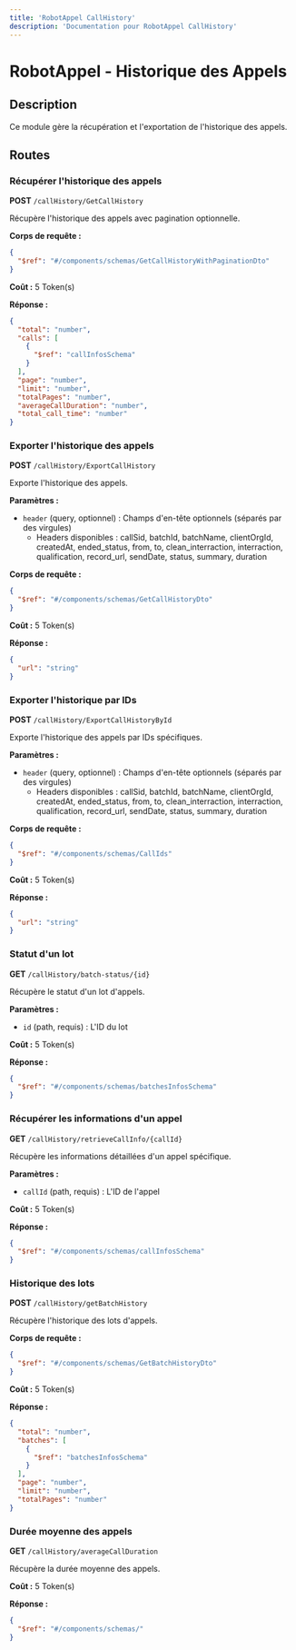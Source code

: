 ```yaml
---
title: 'RobotAppel CallHistory'
description: 'Documentation pour RobotAppel CallHistory'
---
```


# RobotAppel - Historique des Appels

## Description
Ce module gère la récupération et l'exportation de l'historique des appels.

## Routes

### Récupérer l'historique des appels
**POST** `/callHistory/GetCallHistory`

Récupère l'historique des appels avec pagination optionnelle.

**Corps de requête :**
```json
{
  "$ref": "#/components/schemas/GetCallHistoryWithPaginationDto"
}
```

**Coût :** 5 Token(s)

**Réponse :**
```json
{
  "total": "number",
  "calls": [
    {
      "$ref": "callInfosSchema"
    }
  ],
  "page": "number",
  "limit": "number",
  "totalPages": "number",
  "averageCallDuration": "number",
  "total_call_time": "number"
}
```

### Exporter l'historique des appels
**POST** `/callHistory/ExportCallHistory`

Exporte l'historique des appels.

**Paramètres :**
- `header` (query, optionnel) : Champs d'en-tête optionnels (séparés par des virgules)
  - Headers disponibles : callSid, batchId, batchName, clientOrgId, createdAt, ended_status, from, to, clean_interraction, interraction, qualification, record_url, sendDate, status, summary, duration

**Corps de requête :**
```json
{
  "$ref": "#/components/schemas/GetCallHistoryDto"
}
```

**Coût :** 5 Token(s)

**Réponse :**
```json
{
  "url": "string"
}
```

### Exporter l'historique par IDs
**POST** `/callHistory/ExportCallHistoryById`

Exporte l'historique des appels par IDs spécifiques.

**Paramètres :**
- `header` (query, optionnel) : Champs d'en-tête optionnels (séparés par des virgules)
  - Headers disponibles : callSid, batchId, batchName, clientOrgId, createdAt, ended_status, from, to, clean_interraction, interraction, qualification, record_url, sendDate, status, summary, duration

**Corps de requête :**
```json
{
  "$ref": "#/components/schemas/CallIds"
}
```

**Coût :** 5 Token(s)

**Réponse :**
```json
{
  "url": "string"
}
```

### Statut d'un lot
**GET** `/callHistory/batch-status/{id}`

Récupère le statut d'un lot d'appels.

**Paramètres :**
- `id` (path, requis) : L'ID du lot

**Coût :** 5 Token(s)

**Réponse :**
```json
{
  "$ref": "#/components/schemas/batchesInfosSchema"
}
```

### Récupérer les informations d'un appel
**GET** `/callHistory/retrieveCallInfo/{callId}`

Récupère les informations détaillées d'un appel spécifique.

**Paramètres :**
- `callId` (path, requis) : L'ID de l'appel

**Coût :** 5 Token(s)

**Réponse :**
```json
{
  "$ref": "#/components/schemas/callInfosSchema"
}
```

### Historique des lots
**POST** `/callHistory/getBatchHistory`

Récupère l'historique des lots d'appels.

**Corps de requête :**
```json
{
  "$ref": "#/components/schemas/GetBatchHistoryDto"
}
```

**Coût :** 5 Token(s)

**Réponse :**
```json
{
  "total": "number",
  "batches": [
    {
      "$ref": "batchesInfosSchema"
    }
  ],
  "page": "number",
  "limit": "number",
  "totalPages": "number"
}
```

### Durée moyenne des appels
**GET** `/callHistory/averageCallDuration`

Récupère la durée moyenne des appels.

**Coût :** 5 Token(s)

**Réponse :**
```json
{
  "$ref": "#/components/schemas/"
}
``` 
